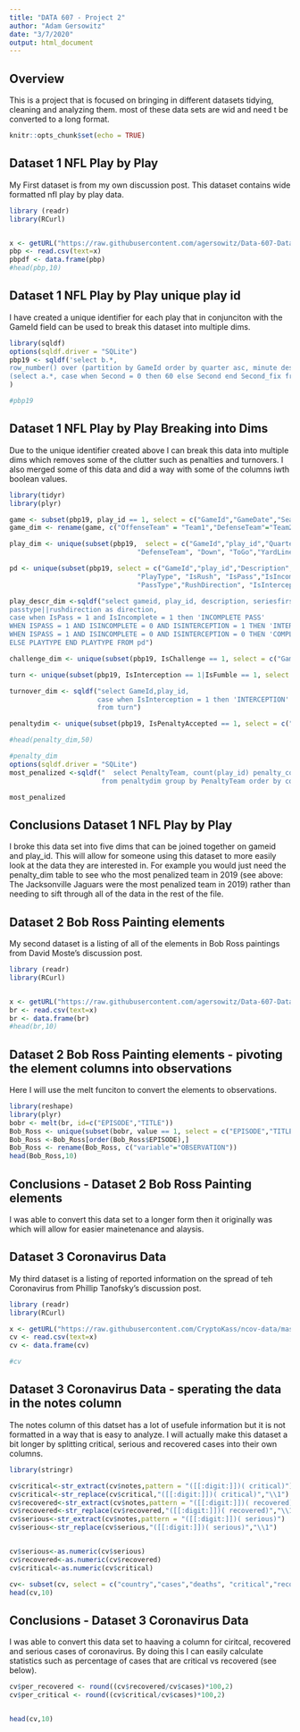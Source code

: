---
title: "DATA 607 - Project 2"
author: "Adam Gersowitz"
date: "3/7/2020"
output: html_document
---
## Overview

This is a project that is focused on bringing in different datasets tidying, cleaning and analyzing them. most of these data sets are wid and need t be converted to a long format.


```{r setup, include=FALSE}
knitr::opts_chunk$set(echo = TRUE)
```
## Dataset 1 NFL Play by Play

My First dataset is from my own discussion post. This dataset contains wide formatted nfl play by play data. 
```{r message = FALSE, warning = FALSE}

library (readr)
library(RCurl)


x <- getURL("https://raw.githubusercontent.com/agersowitz/Data-607-Datasets/master/pbp-2019%20proj%202%20Dataset.csv")
pbp <- read.csv(text=x)
pbpdf <- data.frame(pbp)
#head(pbp,10)
```
## Dataset 1 NFL Play by Play unique play id

I have created a unique identifier for each play that in conjunciton with the GameId field can be used to break this dataset into multiple dims.
```{r message = FALSE, warning = FALSE}
library(sqldf)
options(sqldf.driver = "SQLite")
pbp19 <- sqldf('select b.*, 
row_number() over (partition by GameId order by quarter asc, minute desc, Second_Fix desc, down asc) play_id from 
(select a.*, case when Second = 0 then 60 else Second end Second_fix from pbpdf a) b'
) 

#pbp19
```

## Dataset 1 NFL Play by Play Breaking into Dims

Due to the unique identifier created above I can break this data into multiple dims which removes some of the clutter such as penalties and turnovers. I also merged some of this data and did a way with some of the columns iwth boolean values.



```{r message = FALSE, warning = FALSE}
library(tidyr)
library(plyr)

game <- subset(pbp19, play_id == 1, select = c("GameId","GameDate","SeasonYear","OffenseTeam","DefenseTeam"))
game_dim <- rename(game, c("OffenseTeam" = "Team1","DefenseTeam"="Team2"))

play_dim <- unique(subset(pbp19,  select = c("GameId","play_id","Quarter","Minute","Second","OffenseTeam",
                                "DefenseTeam", "Down", "ToGo","YardLineFixed","YardLineDirection")))

pd <- unique(subset(pbp19, select = c("GameId","play_id","Description","SeriesFirstDown","Yards","Formation",
                                "PlayType", "IsRush", "IsPass","IsIncomplete","IsTouchdown",
                                "PassType","RushDirection", "IsInterception")))

play_descr_dim <-sqldf("select gameid, play_id, description, seriesfirstdown, yards, formation, 
passtype||rushdirection as direction,
case when IsPass = 1 and IsIncomplete = 1 then 'INCOMPLETE PASS'
WHEN ISPASS = 1 AND ISINCOMPLETE = 0 AND ISINTERCEPTION = 1 THEN 'INTERCEPTED PASS'
WHEN ISPASS = 1 AND ISINCOMPLETE = 0 AND ISINTERCEPTION = 0 THEN 'COMPLETED PASS'
ELSE PLAYTYPE END PLAYTYPE FROM pd")

challenge_dim <- unique(subset(pbp19, IsChallenge == 1, select = c("GameId","play_id","IsChallengeReversed")))

turn <- unique(subset(pbp19, IsInterception == 1|IsFumble == 1, select = c("GameId","play_id","IsInterception","IsFumble")))

turnover_dim <- sqldf("select GameId,play_id, 
                      case when IsInterception = 1 then 'INTERCEPTION' else 'FUMBLE' end Turnover
                      from turn")

penaltydim <- unique(subset(pbp19, IsPenaltyAccepted == 1, select = c("GameId","play_id","PenaltyTeam","PenaltyType","PenaltyYards")))

#head(penalty_dim,50)
```

```{r message = FALSE, warning = FALSE}
#penalty_dim
options(sqldf.driver = "SQLite")
most_penalized <-sqldf("  select PenaltyTeam, count(play_id) penalty_count
                       from penaltydim group by PenaltyTeam order by count(play_id) desc")

most_penalized

```

## Conclusions Dataset 1 NFL Play by Play

I broke this data set into five dims that can be joined together on gameid and play_id. This will allow for someone using this dataset to more easily look at the data they are interested in. For example you would just need the penalty_dim table to see who the most penalized team in 2019 (see above: The Jacksonville Jaguars were the most penalized team in 2019) rather than needing to sift through all of the data in the rest of the file.


## Dataset 2 Bob Ross Painting elements

My second dataset is a listing of all of the elements in Bob Ross paintings from David Moste's discussion post.


```{r message = FALSE, warning = FALSE}

library (readr)
library(RCurl)


x <- getURL("https://raw.githubusercontent.com/agersowitz/Data-607-Datasets/master/Bob%20Ross%20proj2%20Dataset.csv")
br <- read.csv(text=x)
br <- data.frame(br)
#head(br,10)
```

## Dataset 2 Bob Ross Painting elements - pivoting the element columns into observations

Here I will use the melt funciton to convert the elements to observations.

```{r message = FALSE, warning = FALSE}


library(reshape)
library(plyr)
bobr <- melt(br, id=c("EPISODE","TITLE"))
Bob_Ross <- unique(subset(bobr, value == 1, select = c("EPISODE","TITLE","variable")))
Bob_Ross <-Bob_Ross[order(Bob_Ross$EPISODE),]
Bob_Ross <- rename(Bob_Ross, c("variable"="OBSERVATION"))
head(Bob_Ross,10)


```


## Conclusions - Dataset 2 Bob Ross Painting elements 

I was able to convert this data set to a longer form then it originally was which will allow for easier mainetenance and alaysis.





## Dataset 3 Coronavirus Data

My third dataset is a listing of reported information on the spread of teh Coronavirus from Phillip Tanofsky's discussion post.


```{r message = FALSE, warning = FALSE}

library (readr)
library(RCurl)

x <- getURL("https://raw.githubusercontent.com/CryptoKass/ncov-data/master/world.latest.bno.csv")
cv <- read.csv(text=x)
cv <- data.frame(cv)

#cv
```



## Dataset 3 Coronavirus Data - sperating the data in the notes column

The notes column of this datset has a lot of usefule information but it is not formatted in a way that is easy to analyze. I will actually make this dataset a bit longer by splitting critical, serious and recovered cases into their own columns.


```{r message = FALSE, warning = FALSE}
library(stringr)

cv$critical<-str_extract(cv$notes,pattern = "([[:digit:]])( critical)")
cv$critical<-str_replace(cv$critical,"([[:digit:]])( critical)","\\1")
cv$recovered<-str_extract(cv$notes,pattern = "([[:digit:]])( recovered)")
cv$recovered<-str_replace(cv$recovered,"([[:digit:]])( recovered)","\\1")
cv$serious<-str_extract(cv$notes,pattern = "([[:digit:]])( serious)")
cv$serious<-str_replace(cv$serious,"([[:digit:]])( serious)","\\1")


cv$serious<-as.numeric(cv$serious)
cv$recovered<-as.numeric(cv$recovered)
cv$critical<-as.numeric(cv$critical)

cv<- subset(cv, select = c("country","cases","deaths", "critical","recovered","serious","links"))
head(cv,10)
```


## Conclusions - Dataset 3 Coronavirus Data

I was able to convert this data set to haaving a column for ciritcal, recovered and serious cases of coronavirus. By doing this I can easily calculate statistics such as percentage of cases that are critical vs recovered (see below).

```{r message = FALSE, warning = FALSE}

cv$per_recovered <- round((cv$recovered/cv$cases)*100,2)
cv$per_critical <- round((cv$critical/cv$cases)*100,2)


head(cv,10)
```